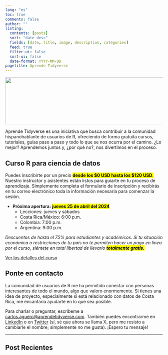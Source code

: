 ```yaml
---
lang: "es"
toc: true
comments: false
author: ""
listing:
  contents: [posts]
  sort: "date desc"
  fields: [date, title, image, description, categories]
  feed: true
  filter-ui: false
  sort-ui: false
  date-format: YYYY-MM-DD
pagetitle: Aprende Tidyverse
---
```


![](images/logo.png){style="width: 600px; height: 150px; object-fit: cover;"}




Aprende Tidyverse es una iniciativa que busca contribuir a la comunidad hispanohablante de usuarios de R, ofreciendo de forma gratuita cursos, tutoriales, guías paso a paso y todo lo que se nos ocurra por el camino. ¿Lo mejor? Aprendemos juntos y, ¿por qué no?, nos divertimos en el proceso.

## Curso R para ciencia de datos

Puedes inscribirte por un precio <mark>**desde los $0 USD hasta los $120 USD**.</mark> Nuestro instructor y asistentes están listos para guiarte en tu proceso de aprendizaje. Simplemente completa el formulario de inscripción y recibirás en tu correo electrónico toda la información necesaria para comenzar la sesión.

+ **Próxima apertura:** <mark>**jueves 25 de abril del 2024**</mark>
    + Lecciones: jueves y sábados
    + Costa Rica/México: 6:00 p.m. 
    + Colombia: 7:00 p.m. 
    + Argentina: 9:00 p.m.
    
*Descuentos de hasta el 75% para estudiantes y académicos. Si tu situación económica o restricciones de tu país no te permiten hacer un pago en línea por el curso, siéntete en total libertad de llevarlo <mark>**totalmente gratis.**</mark>*

[Ver los detalles del curso](/courses/index.html){.btn .btn-outline-primary role="button"} 

## Ponte en contacto

La comunidad de usuarios de R me ha permitido conectar con personas interesantes de todo el mundo, algo que valoro enormemente. Si tienes una idea de proyecto, especialmente si está relacionado con datos de Costa Rica, me encantaría ayudarte en lo que sea posible. 


Para charlar o preguntar, escríbeme a <a href="mailto:carlos.aguero@aprendetidyverse.com">carlos.aguero@aprendetidyverse.com</a>. También puedes encontrarme en [LinkedIn](https://www.linkedin.com/in/carlos-aguero-cr) o en [Twitter](https://twitter.com/dev_aguero) (sí, sé que ahora se llama X, pero me resisto a cambiarle el nombre; simplemente no me gusta). ¡Espero tu mensaje!

---

## Post Recientes
